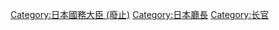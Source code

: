 

[[Category:日本國務大臣_(廢止)|Category:日本國務大臣 (廢止)]]
[[Category:日本廳長|Category:日本廳長]]
[[Category:长官|Category:长官]]